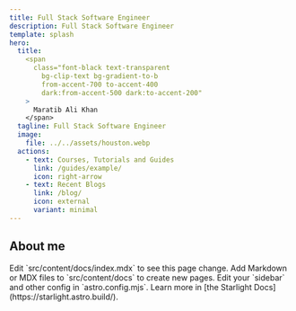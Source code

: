 ```yaml
---
title: Full Stack Software Engineer
description: Full Stack Software Engineer
template: splash
hero:
  title: 
    <span
      class="font-black text-transparent
        bg-clip-text bg-gradient-to-b
        from-accent-700 to-accent-400
        dark:from-accent-500 dark:to-accent-200"
    >
      Maratib Ali Khan
    </span>
  tagline: Full Stack Software Engineer
  image:
    file: ../../assets/houston.webp
  actions:
    - text: Courses, Tutorials and Guides
      link: /guides/example/
      icon: right-arrow
    - text: Recent Blogs
      link: /blog/
      icon: external
      variant: minimal
---
```



## About me

<CardGrid>
	<Card title="Update content" icon="pencil">
		Edit `src/content/docs/index.mdx` to see this page change.
	</Card>
	<Card title="Add new content" icon="add-document">
		Add Markdown or MDX files to `src/content/docs` to create new pages.
	</Card>
	<Card title="Configure your site" icon="setting">
		Edit your `sidebar` and other config in `astro.config.mjs`.
	</Card>
	<Card title="Read the docs" icon="open-book">
		Learn more in [the Starlight Docs](https://starlight.astro.build/).
	</Card>
</CardGrid>

